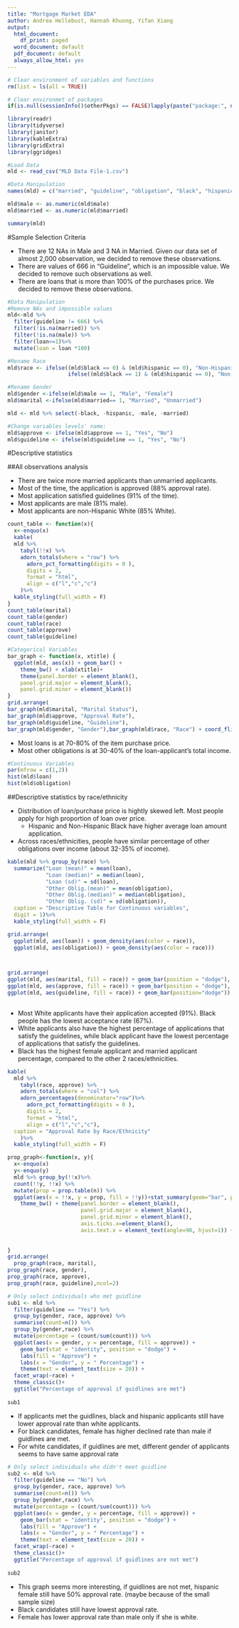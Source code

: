 ```yaml
---
title: "Mortgage Market EDA"
author: Andrea Hellebust, Hannah Khuong, Yifan Xiang
output:
  html_document:
    df_print: paged
  word_document: default
  pdf_document: default
  always_allow_html: yes
---
```


```r
# Clear environment of variables and functions
rm(list = ls(all = TRUE)) 

# Clear environmet of packages
if(is.null(sessionInfo()$otherPkgs) == FALSE)lapply(paste("package:", names(sessionInfo()$otherPkgs), sep=""), detach, character.only = TRUE, unload = TRUE)
```

```r
library(readr)
library(tidyverse)
library(janitor)
library(kableExtra)
library(gridExtra)
library(ggridges)
```

```r
#Load Data 
mld <- read_csv("MLD Data File-1.csv")
```

```r
#Data Manipulation 
names(mld) = c("married", "guideline", "obligation", "black", "hispanic", "male", "approve", "loan") 

mld$male <- as.numeric(mld$male)
mld$married <- as.numeric(mld$married)

summary(mld)
```

#Sample Selection Criteria 

* There are 12 NAs in Male and 3 NA in Married. Given our data set of almost 2,000 observation, we decided to remove these observations.
* There are values of 666 in "Guideline", which is an impossible value. We decided to remove such observations as well. 
* There are loans that is more than 100% of the purchases price. We decided to remove these observations. 

```r
#Data Manipulation 
#Remove NAs and impossible values 
mld<-mld %>% 
  filter(guideline != 666) %>% 
  filter(!is.na(married)) %>% 
  filter(!is.na(male)) %>% 
  filter(loan<=1)%>% 
  mutate(loan = loan *100)

#Rename Race 
mld$race <- ifelse((mld$black == 0) & (mld$hispanic == 0), "Non-Hispanic White", 
                   ifelse((mld$black == 1) & (mld$hispanic == 0), "Non-Hispanic Black", "Hispanic"))

#Rename Gender
mld$gender <-ifelse(mld$male == 1, "Male", "Female")
mld$marital <-ifelse(mld$married== 1, "Married", "Unmarried")

mld <- mld %>% select(-black, -hispanic, -male, -married)

#Change variables levels' name:
mld$approve <- ifelse(mld$approve == 1, "Yes", "No")
mld$guideline <- ifelse(mld$guideline == 1, "Yes", "No")
```

#Descriptive statistics

##All observations analysis 

* There are twice more married applicants than unmarried applicants. 
* Most of the time, the application is approved (88% approval rate).
* Most application satisfied guidelines (91% of the time). 
* Most applicants are male (81% male).
* Most applicants are non-Hispanic White (85% White). 


```r
count_table <- function(x){
  x<-enquo(x)
  kable(
  mld %>% 
    tabyl(!!x) %>% 
    adorn_totals(where = "row") %>%
      adorn_pct_formatting(digits = 0 ),
      digits = 2,
      format = "html",
      align = c("l","c","c")
    )%>%
  kable_styling(full_width = F)
}
count_table(marital)
count_table(gender)
count_table(race)
count_table(approve)
count_table(guideline)

```


```r
#Categorical Variables 
bar_graph <- function(x, xtitle) { 
  ggplot(mld, aes(x)) + geom_bar() +
    theme_bw() + xlab(xtitle)+
    theme(panel.border = element_blank(), 
    panel.grid.major = element_blank(),
    panel.grid.minor = element_blank())
}
grid.arrange(
bar_graph(mld$marital, "Marital Status"),
bar_graph(mld$approve, "Approval Rate"),
bar_graph(mld$guideline, "Guideline"), 
bar_graph(mld$gender, "Gender"),bar_graph(mld$race, "Race") + coord_flip())
```

* Most loans is at 70-80% of the item purchase price. 
* Most other obligations is at 30-40% of the loan-applicant's total income. 


```r
#Continuous Variables
par(mfrow = c(1,2))
hist(mld$loan)
hist(mld$obligation)
```

##Descriptive statistics by race/ethnicity

* Distribution of loan/purchase price is hightly skewed left. Most people apply for high proportion of loan over price. 
    + Hispanic and Non-Hispanic Black have higher average loan amount application. 
* Across races/ethnicities, people have similar percentage of other obligations over income (about 32-35% of income). 

```r

kable(mld %>% group_by(race) %>% 
  summarize("Loan (mean)" = mean(loan), 
            "Loan (median)" = median(loan),
            "Loan (sd)" = sd(loan),
            "Other Oblig.(mean)" = mean(obligation), 
            "Other Oblig.(median)" = median(obligation),
            "Other Oblig. (sd)" = sd(obligation)), 
  caption = "Descriptive Table for Continuous variables", 
  digit = 1)%>%
  kable_styling(full_width = F)

grid.arrange(
  ggplot(mld, aes(loan)) + geom_density(aes(color = race)),
  ggplot(mld, aes(obligation)) + geom_density(aes(color = race)))



grid.arrange(
ggplot(mld, aes(marital, fill = race)) + geom_bar(position = "dodge"),
ggplot(mld, aes(approve, fill = race)) + geom_bar(position = "dodge"),
ggplot(mld, aes(guideline, fill = race)) + geom_bar(position="dodge"))
  
```

* Most White applicants have their application accepted (91%). Black people has the lowest acceptance rate (67%).
* White applicants also have the highest percentage of applications that satisfy the guidelines, while black applicant have the lowest percentage of applications that satisfy the guidelines. 
* Black has the highest female applicant and married applicant percentage, compared to the other 2 races/ethnicities. 

```r
kable(
  mld %>% 
    tabyl(race, approve) %>% 
    adorn_totals(where = "col") %>%
    adorn_percentages(denominator="row")%>%
      adorn_pct_formatting(digits = 0 ),
      digits = 2,
      format = "html",
      align = c("l","c","c"), 
  caption = "Approval Rate by Race/Ethnicity"
    )%>%
  kable_styling(full_width = F)

prop_graph<-function(x, y){
  x<-enquo(x)
  y<-enquo(y)
  mld %>% group_by(!!x)%>%
  count(!!y, !!x) %>% 
  mutate(prop = prop.table(n)) %>%
  ggplot(aes(x = !!x, y = prop, fill = !!y))+stat_summary(geom="bar", position = "dodge") + ylab("Probability")+
    theme_bw() + theme(panel.border = element_blank(), 
                       panel.grid.major = element_blank(),
                       panel.grid.minor = element_blank(),
                       axis.ticks.x=element_blank(), 
                       axis.text.x = element_text(angle=90, hjust=1)) + coord_flip()
    
  
}
grid.arrange(
  prop_graph(race, marital),
prop_graph(race, gender),
prop_graph(race, approve),
prop_graph(race, guideline),ncol=2)

```

```r
# Only select individuals who met guidline
sub1 <- mld %>%
  filter(guideline == "Yes") %>%
  group_by(gender, race, approve) %>%
  summarise(count=n()) %>%
  group_by(gender,race) %>%
  mutate(percentage = (count/sum(count))) %>%
  ggplot(aes(x = gender, y = percentage, fill = approve)) +
    geom_bar(stat = "identity", position = "dodge") +
    labs(fill = "Approve") +
    labs(x = "Gender", y = " Percentage") +
    theme(text = element_text(size = 20)) + 
  facet_wrap(~race) +
  theme_classic()+
  ggtitle("Percentage of approval if guidlines are met")
  
sub1
```

+ If applicants met the guidlines, black and hispanic applicants still have lower approval rate than white applicants.
+ For black candidates, female has higher declined rate than male if guidlines are met. 
+ For white candidates, if guidlines are met, different gender of applicants seems to have same approval rate


```r
# Only select individuals who didn't meet guidline
sub2 <- mld %>%
  filter(guideline == "No") %>%
  group_by(gender, race, approve) %>%
  summarise(count=n()) %>%
  group_by(gender,race) %>%
  mutate(percentage = (count/sum(count))) %>%
  ggplot(aes(x = gender, y = percentage, fill = approve)) +
    geom_bar(stat = "identity", position = "dodge") +
    labs(fill = "Approve") +
    labs(x = "Gender", y = " Percentage") +
    theme(text = element_text(size = 20)) + 
  facet_wrap(~race) +
  theme_classic()+
  ggtitle("Percentage of approval if guidlines are not met")
  
sub2

```

+ This graph seems more interesting, if guidlines are not met, hispanic female still have 50% approval rate. 
   (maybe because of the small sample size)
+ Black candidates still have lowest approval rate. 
+ Female has lower approval rate than male only if she is white.
